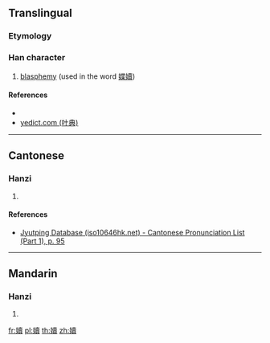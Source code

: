 ==Translingual==

===Etymology===
{{Han compound|女|賣|c1=s|c2=p|t1=female|ls=psc}}

===Han character===
{{Han char|rn=38|rad=女|as=15|sn=18|four=|canj=VGWC|ids=⿰女賣}}

# {{lb|cmn|archaic}} [[blasphemy]] (used in the word [[媟嬻]])

====References====
* {{Han ref|kx=0273.280|dkj=06860|dj=0541.370|hdz=21088.090|uh=5B3B|ud=23355}}
* [http://yedict.com/htm/5B/5B3B.htm yedict.com (叶典)]

----

==Cantonese==

===Hanzi===
{{yue-hanzi|jyut=[[duk6]]|y=duk6}}

# {{defn|lang=yue|sort=女15}}

====References====
* [http://www.iso10646hk.net/jp/document/download.jsp Jyutping Database (iso10646hk.net) - Cantonese Pronunciation List (Part 1), p. 95]

----

==Mandarin==

===Hanzi===
{{cmn-hanzi|pin=[[dú]] ([[du2]])|wg=tu<sup>2</sup>}}

# {{defn|lang=cmn|sort=女15}}

[[fr:嬻]]
[[pl:嬻]]
[[th:嬻]]
[[zh:嬻]]